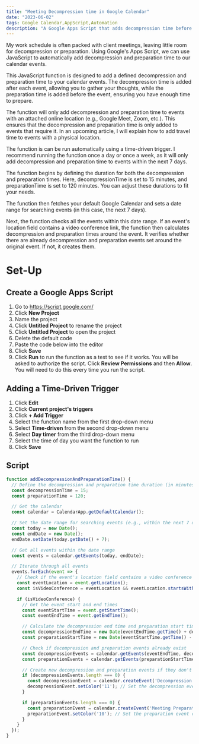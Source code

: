 ```yaml
---
title: "Meeting Decompression time in Google Calendar"
date: "2023-06-02"
tags: Google Calendar,AppScript,Automation
description: "A Google Apps Script that adds decompression time before and after calendar events that have an attached online location."
---
```


My work schedule is often packed with client meetings, leaving little room for decompression or preparation. Using Google's Apps Script, we can use JavaScript to automatically add decompression and preparation time to our calendar events.

This JavaScript function is designed to add a defined decompression and preparation time to your calendar events. The decompression time is added after each event, allowing you to gather your thoughts, while the preparation time is added before the event, ensuring you have enough time to prepare.

The function will only add decompression and preparation time to events with an attached online location (e.g., Google Meet, Zoom, etc.). This ensures that the decompression and preparation time is only added to events that require it. In an upcoming article, I will explain how to add travel time to events with a physical location.

The function is can be run automatically using a time-driven trigger. I recommend running the function once a day or once a week, as it will only add decompression and preparation time to events within the next 7 days.

The function begins by defining the duration for both the decompression and preparation times. Here, decompressionTime is set to 15 minutes, and preparationTime is set to 120 minutes. You can adjust these durations to fit your needs.

The function then fetches your default Google Calendar and sets a date range for searching events (in this case, the next 7 days).

Next, the function checks all the events within this date range. If an event's location field contains a video conference link, the function then calculates decompression and preparation times around the event. It verifies whether there are already decompression and preparation events set around the original event. If not, it creates them.

# Set-Up

## Create a Google Apps Script

1. Go to https://script.google.com/
2. Click **New Project**
3. Name the project
4. Click **Untitled Project** to rename the project
5. Click **Untitled Project** to open the project
6. Delete the default code
7. Paste the code below into the editor
8. Click **Save**
9. Click **Run** to run the function as a test to see if it works. You will be asked to authorize the script. Click **Review Permissions** and then **Allow**. You will need to do this every time you run the script.

## Adding a Time-Driven Trigger

1. Click **Edit**
2. Click **Current project's triggers**
3. Click **+ Add Trigger**
4. Select the function name from the first drop-down menu
5. Select **Time-driven** from the second drop-down menu
6. Select **Day timer** from the third drop-down menu
7. Select the time of day you want the function to run
8. Click **Save**

## Script

```js eventBuffer.js
function addDecompressionAndPreparationTime() {
  // Define the decompression and preparation time duration (in minutes)
  const decompressionTime = 15;
  const preparationTime = 120;

  // Get the calendar
  const calendar = CalendarApp.getDefaultCalendar();

  // Set the date range for searching events (e.g., within the next 7 days)
  const today = new Date();
  const endDate = new Date();
  endDate.setDate(today.getDate() + 7);

  // Get all events within the date range
  const events = calendar.getEvents(today, endDate);

  // Iterate through all events
  events.forEach(event => {
    // Check if the event's location field contains a video conference link
    const eventLocation = event.getLocation();
    const isVideoConference = eventLocation && eventLocation.startsWith("https://");

    if (isVideoConference) {
      // Get the event start and end times
      const eventStartTime = event.getStartTime();
      const eventEndTime = event.getEndTime();

      // Calculate the decompression end time and preparation start time
      const decompressionEndTime = new Date(eventEndTime.getTime() + decompressionTime * 60000);
      const preparationStartTime = new Date(eventStartTime.getTime() - preparationTime * 60000);

      // Check if decompression and preparation events already exist
      const decompressionEvents = calendar.getEvents(eventEndTime, decompressionEndTime, {search: 'Decompression Time'});
      const preparationEvents = calendar.getEvents(preparationStartTime, eventStartTime, {search: 'Meeting Preparation'});

      // Create new decompression and preparation events if they don't exist
      if (decompressionEvents.length === 0) {
        const decompressionEvent = calendar.createEvent('Decompression Time', eventEndTime, decompressionEndTime);
        decompressionEvent.setColor('11'); // Set the decompression event color (optional)
      }

      if (preparationEvents.length === 0) {
        const preparationEvent = calendar.createEvent('Meeting Preparation', preparationStartTime, eventStartTime);
        preparationEvent.setColor('10'); // Set the preparation event color (optional)
      }
    }
  });
}

```
